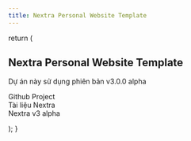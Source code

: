 ```yaml
---
title: Nextra Personal Website Template
---
```



return (

<div className="relative isolate min-h-[80vh]">
  <div className="mx-auto max-w-3xl py-32 sm:py-48 lg:py-56">
    <div className="text-center">
      <h2 className="text-3xl font-bold tracking-tight dark:text-white text-gray-900 sm:text-4xl ">
        Nextra Personal Website Template
      </h2>
      <p className="p-3">Dự án này sử dụng phiên bản v3.0.0 alpha</p>
      <p>
        <Link href="https://github.com/namnguyenthanhwork/nextra-personal-website-template" className="link">
          Github Project
        </Link>
        <br />
        <Link href="https://nextra.site/docs" className="link">
          Tài liệu Nextra
        </Link>
        <br />
        <Link href="https://the-guild.dev/blog/nextra-3" className="link">
          Nextra v3 alpha
        </Link>
      </p>
    </div>
  </div>
</div>

);
}

<IndexPage />
